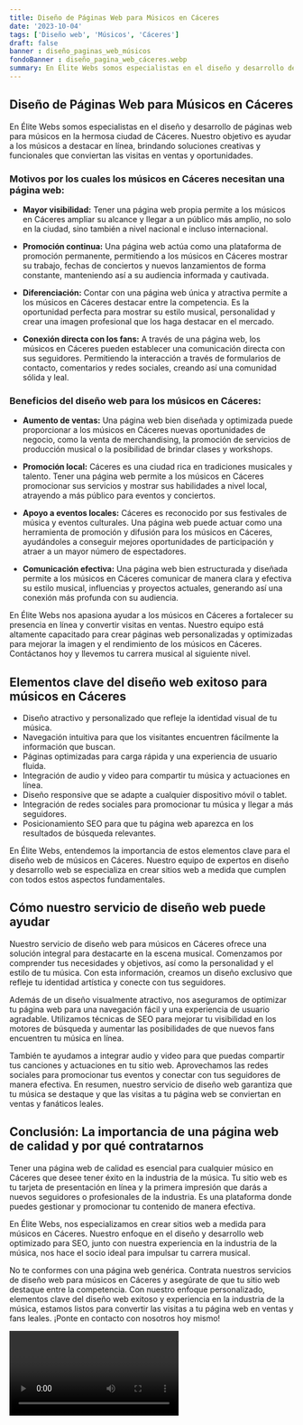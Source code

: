 ```yaml
---
title: Diseño de Páginas Web para Músicos en Cáceres
date: '2023-10-04'
tags: ['Diseño web', 'Músicos', 'Cáceres']
draft: false
banner : diseño_paginas_web_músicos
fondoBanner : diseño_pagina_web_cáceres.webp
summary: En Élite Webs somos especialistas en el diseño y desarrollo de páginas web para músicos en la hermosa ciudad de Cáceres. Nuestro objetivo es ayudar a los músicos a destacar en línea, brindando soluciones creativas y funcionales que conviertan las visitas en ventas y oportunidades.
---
```


## Diseño de Páginas Web para Músicos en Cáceres

En Élite Webs somos especialistas en el diseño y desarrollo de páginas web para músicos en la hermosa ciudad de Cáceres. Nuestro objetivo es ayudar a los músicos a destacar en línea, brindando soluciones creativas y funcionales que conviertan las visitas en ventas y oportunidades.

### Motivos por los cuales los músicos en Cáceres necesitan una página web:

- **Mayor visibilidad:** Tener una página web propia permite a los músicos en Cáceres ampliar su alcance y llegar a un público más amplio, no solo en la ciudad, sino también a nivel nacional e incluso internacional.

- **Promoción continua:** Una página web actúa como una plataforma de promoción permanente, permitiendo a los músicos en Cáceres mostrar su trabajo, fechas de conciertos y nuevos lanzamientos de forma constante, manteniendo así a su audiencia informada y cautivada.

- **Diferenciación:** Contar con una página web única y atractiva permite a los músicos en Cáceres destacar entre la competencia. Es la oportunidad perfecta para mostrar su estilo musical, personalidad y crear una imagen profesional que los haga destacar en el mercado.

- **Conexión directa con los fans:** A través de una página web, los músicos en Cáceres pueden establecer una comunicación directa con sus seguidores. Permitiendo la interacción a través de formularios de contacto, comentarios y redes sociales, creando así una comunidad sólida y leal.

### Beneficios del diseño web para los músicos en Cáceres:

- **Aumento de ventas:** Una página web bien diseñada y optimizada puede proporcionar a los músicos en Cáceres nuevas oportunidades de negocio, como la venta de merchandising, la promoción de servicios de producción musical o la posibilidad de brindar clases y workshops.

- **Promoción local:** Cáceres es una ciudad rica en tradiciones musicales y talento. Tener una página web permite a los músicos en Cáceres promocionar sus servicios y mostrar sus habilidades a nivel local, atrayendo a más público para eventos y conciertos.

- **Apoyo a eventos locales:** Cáceres es reconocido por sus festivales de música y eventos culturales. Una página web puede actuar como una herramienta de promoción y difusión para los músicos en Cáceres, ayudándoles a conseguir mejores oportunidades de participación y atraer a un mayor número de espectadores.

- **Comunicación efectiva:** Una página web bien estructurada y diseñada permite a los músicos en Cáceres comunicar de manera clara y efectiva su estilo musical, influencias y proyectos actuales, generando así una conexión más profunda con su audiencia.

En Élite Webs nos apasiona ayudar a los músicos en Cáceres a fortalecer su presencia en línea y convertir visitas en ventas. Nuestro equipo está altamente capacitado para crear páginas web personalizadas y optimizadas para mejorar la imagen y el rendimiento de los músicos en Cáceres. Contáctanos hoy y llevemos tu carrera musical al siguiente nivel.

<GifSeo />

<Cta />

## Elementos clave del diseño web exitoso para músicos en Cáceres

- Diseño atractivo y personalizado que refleje la identidad visual de tu música.
- Navegación intuitiva para que los visitantes encuentren fácilmente la información que buscan.
- Páginas optimizadas para carga rápida y una experiencia de usuario fluida.
- Integración de audio y video para compartir tu música y actuaciones en línea.
- Diseño responsive que se adapte a cualquier dispositivo móvil o tablet.
- Integración de redes sociales para promocionar tu música y llegar a más seguidores.
- Posicionamiento SEO para que tu página web aparezca en los resultados de búsqueda relevantes.

En Élite Webs, entendemos la importancia de estos elementos clave para el diseño web de músicos en Cáceres. Nuestro equipo de expertos en diseño y desarrollo web se especializa en crear sitios web a medida que cumplen con todos estos aspectos fundamentales. 

## Cómo nuestro servicio de diseño web puede ayudar

Nuestro servicio de diseño web para músicos en Cáceres ofrece una solución integral para destacarte en la escena musical. Comenzamos por comprender tus necesidades y objetivos, así como la personalidad y el estilo de tu música. Con esta información, creamos un diseño exclusivo que refleje tu identidad artística y conecte con tus seguidores.

Además de un diseño visualmente atractivo, nos aseguramos de optimizar tu página web para una navegación fácil y una experiencia de usuario agradable. Utilizamos técnicas de SEO para mejorar tu visibilidad en los motores de búsqueda y aumentar las posibilidades de que nuevos fans encuentren tu música en línea.

También te ayudamos a integrar audio y video para que puedas compartir tus canciones y actuaciones en tu sitio web. Aprovechamos las redes sociales para promocionar tus eventos y conectar con tus seguidores de manera efectiva. En resumen, nuestro servicio de diseño web garantiza que tu música se destaque y que las visitas a tu página web se conviertan en ventas y fanáticos leales.

## Conclusión: La importancia de una página web de calidad y por qué contratarnos

Tener una página web de calidad es esencial para cualquier músico en Cáceres que desee tener éxito en la industria de la música. Tu sitio web es tu tarjeta de presentación en línea y la primera impresión que darás a nuevos seguidores o profesionales de la industria. Es una plataforma donde puedes gestionar y promocionar tu contenido de manera efectiva.

En Élite Webs, nos especializamos en crear sitios web a medida para músicos en Cáceres. Nuestro enfoque en el diseño y desarrollo web optimizado para SEO, junto con nuestra experiencia en la industria de la música, nos hace el socio ideal para impulsar tu carrera musical.

No te conformes con una página web genérica. Contrata nuestros servicios de diseño web para músicos en Cáceres y asegúrate de que tu sitio web destaque entre la competencia. Con nuestro enfoque personalizado, elementos clave del diseño web exitoso y experiencia en la industria de la música, estamos listos para convertir las visitas a tu página web en ventas y fans leales. ¡Ponte en contacto con nosotros hoy mismo!

<Video />

<CtaBot job='Músicos' city='Cáceres'/>

<Gmaps query='Cáceres+españa+maps' />